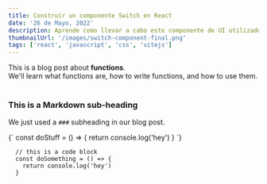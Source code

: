```yaml
---
title: Construir un componente Switch en React
date: '26 de Mayo, 2022'
description: Aprende como llevar a cabo este componente de UI utilizado en muchos sitios de manera simple con React.
thumbnailUrl: '/images/switch-component-final.png'
tags: ['react', 'javascript', 'css', 'vitejs']
---
```


<div>
  This is a blog post about <strong>functions</strong>. <br />
  We'll learn what functions are, how to write functions, and how to use them.
</div>

<br />

### This is a Markdown sub-heading

We just used a `###` subheading in our blog post.

<SyntaxHighlighter language="javascript">
  {`
    const doStuff = () => {
      return console.log('hey')
    }
  `}
</SyntaxHighlighter>

```
  // this is a code block
  const doSomething = () => {
    return console.log('hey')
  }
```
